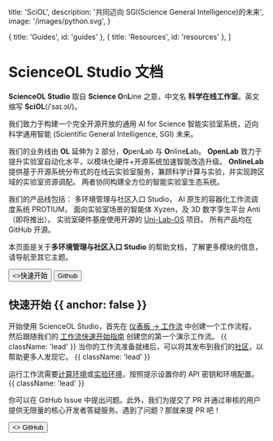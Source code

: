 
  title: 'SciOL',
  description:
    '共同迈向 SGI(Science General Intelligence)的未来',
  image: '/images/python.svg',
}

  { title: 'Guides', id: 'guides' },
  { title: 'Resources', id: 'resources' },
]

<HeroPattern />

# ScienceOL Studio 文档

**ScienceOL Studio** 取自 **Science O**n**L**ine 之意，中文名 **科学在线工作室**。英文缩写 **SciOL**(/ˈsaɪ.ɔl/)。

我们致力于构建一个完全开源开放的通用 AI for Science 智能实验室系统，迈向科学通用智能 (Scientific General Intelligence, SGI) 未来。

我们的业务线由 **OL** 延伸为 2 部分，**O**pen**L**ab 与 **O**nline**L**ab。
**OpenLab** 致力于提升实验室自动化水平，以模块化硬件+开源系统加速智能改造升级。
**OnlineLab** 提供基于开源系统分布式的在线云实验室服务，兼顾科学计算与实验，并实现跨区域的实验室资源调配。
两者协同构建全方位的智能实验室生态系统。

我们的产品线包括：
多环境管理与社区入口 Studio，
AI 原生的容器化工作流调度系统 PROTIUM，
面向实验室场景的智能体 Xyzen，及 3D 数字孪生平台 Anti（即将推出）。
实验室硬件基座使用开源的 [Uni-Lab-OS](https://github.com/dptech-corp/Uni-Lab-OS) 项目。
所有产品均在 GitHub 开源。

本页面是关于**多环境管理与社区入口 Studio** 的帮助文档，了解更多模块的信息，请导航至其它主题。

<div className="not-prose mb-16 mt-6 flex gap-3">
  <Button href="/quickstart" arrow="right">
    <>快速开始</>
  </Button>
  <Button href="https://github.com/ScienceOL/Studio" variant="outline" target="_blank" className="group">
    <div className='flex items-center gap-x-2'>
      <span className='dark:group-hover:text-yellow-300'>Github</span> 
      <StarIcon className='dark:text-zinc-400 dark:group-hover:fill-yellow-300 size-4' />
    </div>
  </Button>
</div>

## 快速开始 {{ anchor: false }}

开始使用 ScienceOL Studio，首先在 [仪表板 -> 工作流](#) 中创建一个工作流程，
然后跟随我们的 [工作流快速开始指南](#) 创建您的第一个演示工作流。 {{ className: 'lead' }} 
当你的工作流准备就绪后，可以将其发布到我们的[社区](#)，以帮助更多人发现它。 {{ className: 'lead' }}

运行工作流需要[计算环境](#)或[实验环境](#)，按照提示设置你的 API 密钥和环境配置。 {{ className: 'lead' }}

你可以在 GitHub Issue 中提出问题。此外，我们为提交了 PR 并通过审核的用户提供无限量的核心开发者答疑服务。遇到了问题？那就来提 PR 吧！ 

<div className="not-prose flex gap-2 items-center">
    <GitHubIcon className=" size-4 fill-green-500 dark:fill-green-400" />

  <Button href="https://github.com/scienceol" variant="text" arrow="right" target="_blank">
    <>
    GitHub
    </>
  </Button>
</div>

<Guides />

<Resources />

